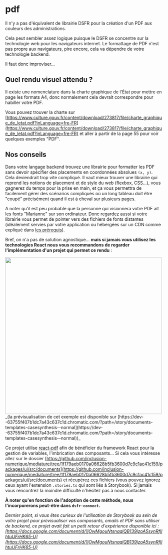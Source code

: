 

<Meta title="dsfr-connect/Utilisation/pdf" />

# pdf

Il n'y a pas d'équivalent de librairie DSFR pour la création d'un PDF aux couleurs des administrations.

Cela peut sembler assez logique puisque le DSFR se concentre sur la technologie web pour les navigateurs internet. Le formattage de PDF n'est pas propre aux navigateurs, pire encore, cela va dépendre de votre technologie backend.

Il faut donc improviser...

## Quel rendu visuel attendu ?

Il existe une nomenclature dans la charte graphique de l'État pour mettre en page les formats A4, donc normalement cela devrait correspondre pour habiller votre PDF.

Vous pouvez trouver la charte sur [https://www.culture.gouv.fr/content/download/273817/file/charte_graphique_de_letat.pdf?inLanguage=fre-FR](https://www.culture.gouv.fr/content/download/273817/file/charte_graphique_de_letat.pdf?inLanguage=fre-FR) et aller à partir de la page 55 pour voir quelques exemples "PDF".

## Nos conseils

Dans votre langage backend trouvez une librairie pour formatter les PDF sans devoir spécifier des placements en coordonnées absolues `(x, y)`. Cela deviendrait trop vite compliqué. Il vaut mieux trouver une librairie qui reprend les notions de placement et de style du web (flexbox, CSS...), vous gagnerez du temps pour la prise en main, et ça vous permettra de facilement gérer des scénarios compliqués où un long tableau doit être "coupé" précisément quand il est à cheval sur plusieurs pages.

A noter qu'il est peu probable que la personne qui visionnera votre PDF ait les fonts "Marianne" sur son ordinateur. Donc regardez aussi si votre librairie vous permet de pointer vers des fichiers de fonts distantes (idéalement servies par votre application ou hébergées sur un CDN comme expliqué dans [les prérequis](./?path=/docs/dsfr-connect-prérequis--docs)).

Bref, on n'a pas de solution agnostique... **mais si jamais vous utilisez les technologies React nous vous recommandons de regarder l'implémentation d'un projet qui permet ce rendu** :

<img src={preview} height="500" />
_(la prévisualisation de cet exemple est disponible sur [https://dev--63755f407b1dc7a43c637c1d.chromatic.com/?path=/story/documents-templates-casesynthesis--normal](https://dev--63755f407b1dc7a43c637c1d.chromatic.com/?path=/story/documents-templates-casesynthesis--normal))_

Ce projet utilise [react-pdf](https://react-pdf.org/) afin de bénéficier du framework React pour la gestion de variables, l'imbrication des composants... Si cela vous intéresse allez sur le dossier [https://github.com/inclusion-numerique/mediature/tree/1f179aeb0170a06628b5fb3600d7c9c1ac41c159/packages/ui/src/documents](https://github.com/inclusion-numerique/mediature/tree/1f179aeb0170a06628b5fb3600d7c9c1ac41c159/packages/ui/src/documents) et récupérez ces fichiers (vous pouvez ignorez ceux ayant l'extension `.stories.ts` qui sont liés à Storybook). Si jamais vous rencontrez la moindre difficulté n'hésitez pas à nous contacter.

**À noter qu'en fonction de l'adoption de cette méthode, nous l'incorporerons peut-être dans `dsfr-connect`.**

_Dernier point, si vous êtes curieux de l'utilisation de Storybook au sein de votre projet pour prévisualiser vos composants, emails et PDF sans utiliser de backend, ce projet avait fait un petit retour d'expérience disponible ici : [https://docs.google.com/document/d/1jOwMgouNtsnaqlQB139jzoA5synRfIjhtuUFrHK65-U](https://docs.google.com/document/d/1jOwMgouNtsnaqlQB139jzoA5synRfIjhtuUFrHK65-U)_
